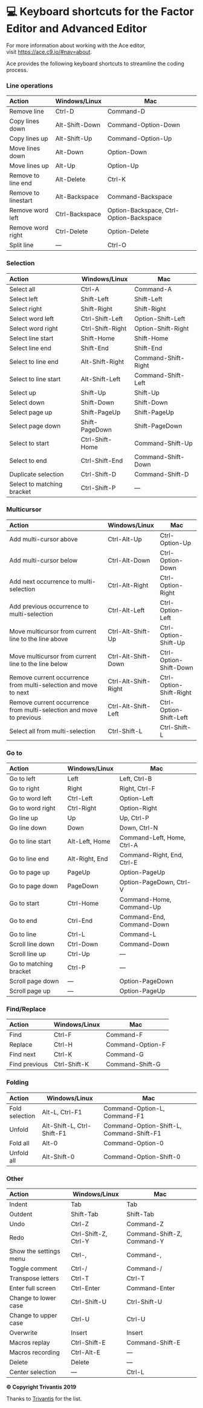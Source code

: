# 💻 Keyboard shortcuts for the Factor Editor and Advanced Editor 

For more information about working with the Ace editor, visit [https://ace.c9.io/#nav=about](https://ace.c9.io/#nav=about).

Ace provides the following keyboard shortcuts to streamline the coding process.

### Line operations

| Action              | Windows/Linux  | Mac                                     |
| :------------------ | -------------- | --------------------------------------- |
| Remove line         | Ctrl-D         | Command-D                               |
| Copy lines down     | Alt-Shift-Down | Command-Option-Down                     |
| Copy lines up       | Alt-Shift-Up   | Command-Option-Up                       |
| Move lines down     | Alt-Down       | Option-Down                             |
| Move lines up       | Alt-Up         | Option-Up                               |
| Remove to line end  | Alt-Delete     | Ctrl-K                                  |
| Remove to linestart | Alt-Backspace  | Command-Backspace                       |
| Remove word left    | Ctrl-Backspace | Option-Backspace, Ctrl-Option-Backspace |
| Remove word right   | Ctrl-Delete    | Option-Delete                           |
| Split line          | ---            | Ctrl-O                                  |

### Selection

| Action                     | Windows/Linux    | Mac                 |
| :------------------------- | ---------------- | ------------------- |
| Select all                 | Ctrl-A           | Command-A           |
| Select left                | Shift-Left       | Shift-Left          |
| Select right               | Shift-Right      | Shift-Right         |
| Select word left           | Ctrl-Shift-Left  | Option-Shift-Left   |
| Select word right          | Ctrl-Shift-Right | Option-Shift-Right  |
| Select line start          | Shift-Home       | Shift-Home          |
| Select line end            | Shift-End        | Shift-End           |
| Select to line end         | Alt-Shift-Right  | Command-Shift-Right |
| Select to line start       | Alt-Shift-Left   | Command-Shift-Left  |
| Select up                  | Shift-Up         | Shift-Up            |
| Select down                | Shift-Down       | Shift-Down          |
| Select page up             | Shift-PageUp     | Shift-PageUp        |
| Select page down           | Shift-PageDown   | Shift-PageDown      |
| Select to start            | Ctrl-Shift-Home  | Command-Shift-Up    |
| Select to end              | Ctrl-Shift-End   | Command-Shift-Down  |
| Duplicate selection        | Ctrl-Shift-D     | Command-Shift-D     |
| Select to matching bracket | Ctrl-Shift-P     | ---                 |

### Multicursor

| Action                                                       | Windows/Linux        | Mac                     |
| :----------------------------------------------------------- | -------------------- | ----------------------- |
| Add multi-cursor above                                       | Ctrl-Alt-Up          | Ctrl-Option-Up          |
| Add multi-cursor below                                       | Ctrl-Alt-Down        | Ctrl-Option-Down        |
| Add next occurrence to multi-selection                       | Ctrl-Alt-Right       | Ctrl-Option-Right       |
| Add previous occurrence to multi-selection                   | Ctrl-Alt-Left        | Ctrl-Option-Left        |
| Move multicursor from current line to the line above         | Ctrl-Alt-Shift-Up    | Ctrl-Option-Shift-Up    |
| Move multicursor from current line to the line below         | Ctrl-Alt-Shift-Down  | Ctrl-Option-Shift-Down  |
| Remove current occurrence from multi-selection and move to next | Ctrl-Alt-Shift-Right | Ctrl-Option-Shift-Right |
| Remove current occurrence from multi-selection and move to previous | Ctrl-Alt-Shift-Left  | Ctrl-Option-Shift-Left  |
| Select all from multi-selection                              | Ctrl-Shift-L         | Ctrl-Shift-L            |

### Go to

| Action                 | Windows/Linux  | Mac                        |
| :--------------------- | -------------- | -------------------------- |
| Go to left             | Left           | Left, Ctrl-B               |
| Go to right            | Right          | Right, Ctrl-F              |
| Go to word left        | Ctrl-Left      | Option-Left                |
| Go to word right       | Ctrl-Right     | Option-Right               |
| Go line up             | Up             | Up, Ctrl-P                 |
| Go line down           | Down           | Down, Ctrl-N               |
| Go to line start       | Alt-Left, Home | Command-Left, Home, Ctrl-A |
| Go to line end         | Alt-Right, End | Command-Right, End, Ctrl-E |
| Go to page up          | PageUp         | Option-PageUp              |
| Go to page down        | PageDown       | Option-PageDown, Ctrl-V    |
| Go to start            | Ctrl-Home      | Command-Home, Command-Up   |
| Go to end              | Ctrl-End       | Command-End, Command-Down  |
| Go to line             | Ctrl-L         | Command-L                  |
| Scroll line down       | Ctrl-Down      | Command-Down               |
| Scroll line up         | Ctrl-Up        | ---                        |
| Go to matching bracket | Ctrl-P         | ---                        |
| Scroll page down       | ---            | Option-PageDown            |
| Scroll page up         | ---            | Option-PageUp              |

### Find/Replace

| Action        | Windows/Linux | Mac              |
| :------------ | ------------- | ---------------- |
| Find          | Ctrl-F        | Command-F        |
| Replace       | Ctrl-H        | Command-Option-F |
| Find next     | Ctrl-K        | Command-G        |
| Find previous | Ctrl-Shift-K  | Command-Shift-G  |

### Folding

| Action         | Windows/Linux              | Mac                                      |
| :------------- | -------------------------- | ---------------------------------------- |
| Fold selection | Alt-L, Ctrl-F1             | Command-Option-L, Command-F1             |
| Unfold         | Alt-Shift-L, Ctrl-Shift-F1 | Command-Option-Shift-L, Command-Shift-F1 |
| Fold all       | Alt-0                      | Command-Option-0                         |
| Unfold all     | Alt-Shift-0                | Command-Option-Shift-0                   |

### Other

| Action                 | Windows/Linux        | Mac                        |
| :--------------------- | -------------------- | -------------------------- |
| Indent                 | Tab                  | Tab                        |
| Outdent                | Shift-Tab            | Shift-Tab                  |
| Undo                   | Ctrl-Z               | Command-Z                  |
| Redo                   | Ctrl-Shift-Z, Ctrl-Y | Command-Shift-Z, Command-Y |
| Show the settings menu | Ctrl-,               | Command-,                  |
| Toggle comment         | Ctrl-/               | Command-/                  |
| Transpose letters      | Ctrl-T               | Ctrl-T                     |
| Enter full screen      | Ctrl-Enter           | Command-Enter              |
| Change to lower case   | Ctrl-Shift-U         | Ctrl-Shift-U               |
| Change to upper case   | Ctrl-U               | Ctrl-U                     |
| Overwrite              | Insert               | Insert                     |
| Macros replay          | Ctrl-Shift-E         | Command-Shift-E            |
| Macros recording       | Ctrl-Alt-E           | ---                        |
| Delete                 | Delete               | ---                        |
| Center selection       | ---                  | Ctrl-L                     |




**© Copyright Trivantis** **2019**



Thanks to [Trivantis](https://www.trivantis.com/help/Lectora_Online/4.8/en/HelpHTMLs/Content/16.html) for the list.